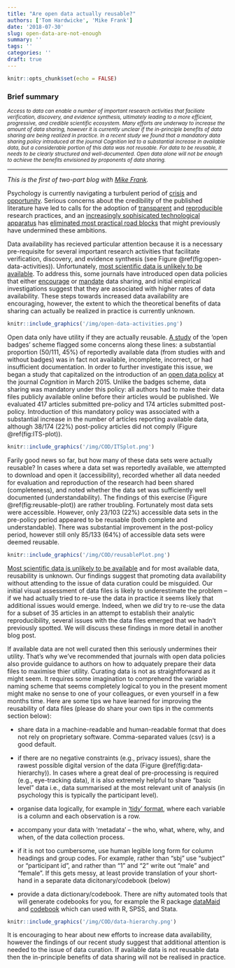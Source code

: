 ```yaml
---
title: "Are open data actually reusable?"
authors: ['Tom Hardwicke', 'Mike Frank']
date: '2018-07-30'
slug: open-data-are-not-enough
summary: ''
tags: ''
categories: ''
draft: true
---
```


```r
knitr::opts_chunk$set(echo = FALSE)
```

### Brief summary
<small>*Access to data can enable a number of important research activities that faciliate verification, discovery, and evidence synthesis, ultimately leading to a more efficient, progressive, and credible scientific ecosystem. Many efforts are underway to increase the amount of data sharing, however it is currently unclear if the in-principle benefits of data sharing are being realized in practice. In a recent study we found that a mandatory data sharing policy introduced at the journal Cognition led to a substantial increase in available data, but a considerable portion of this data was not reusable. For data to be reusable, it needs to be clearly structured and well-documented. Open data alone will not be enough to achieve the benefits envisioned by proponents of data sharing.*</small>

***  

*This is the first of two-part blog with [Mike Frank](https://babieslearninglanguage.blogspot.com/).*

Psychology is currently navigating a turbulent period of [crisis](https://doi.org/10.1177%2F1745691612465253) and [opportunity](https://doi.org/10.1177%2F1745691617751884). Serious concerns about the credibility of the published literature have led to calls for the adoption of [transparent](https://dx.doi.org/10.31219/osf.io/sm78t) and [reproducible](https://doi.org/10.1038/s41562-016-0021) research practices, and an [increasingly sophisicated technological apparatus](https://doi.org/10.1177%2F1745691615609918) has [eliminated most practical road blocks](http://doi.org/10.1525/collabra.158) that might previously have undermined these ambitions. 

Data availability has recieved particular attention because it is a necessary pre-requisite for several important research activities that facilitate verification, discovery, and evidence synthesis (see Figure \@ref(fig:open-data-activities)). Unfortunately, [most scientific data is unlikely to be available](https://tomhardwicke.netlify.com/blog/attrition-scholarly-record/). To address this, some journals have introduced open data policies that either [encourage](https://doi.org/10.1371/journal.pbio.1002456) or [mandate](http://doi.org/10.1525/collabra.102) data sharing, and initial empirical investigations suggest that they are associated with higher rates of data availability. These steps towards increased data availability are encouraging, however, the extent to which the theoretical benefits of data sharing can actually be realized in practice is currently unknown. 

```r
knitr::include_graphics('/img/open-data-activities.png')
```

Open data only have utility if they are actually reusable. [A study](https://doi.org/10.1371/journal.pbio.1002456) of the 'open badges' scheme flagged some concerns along these lines: a substantial proportion (50/111, 45%) of reportedly available data (from studies with and without badges) was in fact not available, incomplete, incorrect, or had insufficient documentation. In order to further investigate this issue, we began a study that capitalized on the introduction of an [open data policy](https://doi.org/10.1016/j.cognition.2014.11.004) at the journal *Cognition* in March 2015. Unlike the badges scheme, data sharing was mandatory under this policy: all authors had to make their data files publicly available online before their articles would be published. We evaluated 417 articles submitted pre-policy and 174 articles submitted post-policy. Introduction of this mandatory policy was associated with a substantial increase in the number of articles reporting available data, although 38/174 (22%) post-policy articles did not comply (Figure \@ref(fig:ITS-plot)).

```r
knitr::include_graphics('/img/COD/ITSplot.png')
```

Farily good news so far, but how many of these data sets were actually reusable? In cases where a data set was reportedly available, we attempted to download and open it (accessibility), recorded whether all data needed for evaluation and reproduction of the research had been shared (completeness), and noted whether the data set was sufficiently well documented (understandability). The findings of this exercise (Figure \@ref(fig:reusable-plot)) are rather troubling. Fortunately most data sets were accessible. However, only 23/103 (22%) accessible data sets in the pre-policy period appeared to be reusable (both complete and understandable). There was substantial improvement in the post-policy period, however still only 85/133 (64%) of accessible data sets were deemed reusable.

```r
knitr::include_graphics('/img/COD/reusablePlot.png')
```

[Most scientific data is unlikely to be available](https://tomhardwicke.netlify.com/blog/attrition-scholarly-record/) and for most available data, reusability is unknown. Our findings suggest that promoting data availability without attending to the issue of data curation could be misguided. Our initial visual assessment of data files is likely to underestimate the problem -- if we had actually tried to re-use the data in practice it seems likely that additional issues would emerge. Indeed, when we *did* try to re-use the data for a subset of 35 articles in an attempt to establish their analytic reproducibility, several issues with the data files emerged that we hadn't previously spotted. We will discuss these findings in more detail in another blog post.

If available data are not well curated then this seriously undermines their utility. That's why we've recommended that journals with open data policies also provide guidance to authors on how to adquately prepare their data files to maximise thier utility. Curating data is not as straightforward as it might seem. It requires some imagination to comprehend the variable naming scheme that seems completely logical to you in the present moment might make no sense to one of your colleagues, or even yourself in a few months time. Here are some tips we have learned for improving the reusability of data files (please do share your own tips in the comments section below):

* share data in a machine-readable and human-readable format that does not rely on proprietary software. Comma-separated values (csv) is a good default.

* if there are no negative constraints (e.g., privacy issues), share the rawest possible digital version of the data (Figure \@ref(fig:data-hierarchy)). In cases where a great deal of pre-processing is required (e.g., eye-tracking data), it is also extremely helpful to share "basic level" data i.e., data summarised at the most relevant unit of analysis (in psychology this is typically the participant level).

* organise data logically, for example in ['tidy' format](https://vita.had.co.nz/papers/tidy-data.pdf), where each variable is a column and each observation is a row.

* accompany your data with 'metadata' -- the who, what, where, why, and when, of the data collection process.

* if it is not too cumbersome, use human legible long form for column headings and group codes. For example, rather than "sbj" use "subject" or "participant id", and rather than "1" and "2" write out "male" and "female". If this gets messy, at least provide translation of your short-hand in a separate data dicitonary/codebook (below)

* provide a data dictionary/codebook. There are nifty automated tools that will generate codebooks for you, for example the R package [dataMaid](https://www.r-bloggers.com/generating-codebooks-in-r/) and [codebook](https://rubenarslan.ocpu.io/codebook/www/) which can used with R, SPSS, and Stata.

```r
knitr::include_graphics('/img/COD/data-hierarchy.png')
```

It is encouraging to hear about new efforts to increase data availability, however the findings of our recent study suggest that additional attention is needed to the issue of data curation. If available data is not reusable data then the in-principle benefits of data sharing will not be realised in practice.

